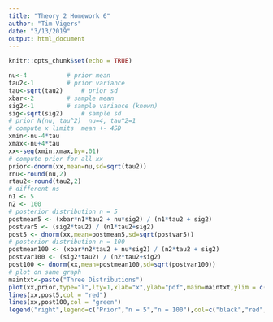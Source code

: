 ```yaml
---
title: "Theory 2 Homework 6"
author: "Tim Vigers"
date: "3/13/2019"
output: html_document
---
```


```r
knitr::opts_chunk$set(echo = TRUE)
```

```r
nu<-4			# prior mean
tau2<-1			# prior variance
tau<-sqrt(tau2)		# prior sd
xbar<-2			# sample mean
sig2<-1			# sample variance (known)
sig<-sqrt(sig2)		# sample sd
# prior N(nu, tau^2)  nu=4, tau^2=1
# compute x limits  mean +- 4SD
xmin<-nu-4*tau
xmax<-nu+4*tau
xx<-seq(xmin,xmax,by=.01)
# compute prior for all xx
prior<-dnorm(xx,mean=nu,sd=sqrt(tau2))
rnu<-round(nu,2)
rtau2<-round(tau2,2)
# different ns
n1 <- 5
n2 <- 100
# posterior distribution n = 5
postmean5 <- (xbar*n1*tau2 + nu*sig2) / (n1*tau2 + sig2)
postvar5 <- (sig2*tau2) / (n1*tau2+sig2)
post5 <- dnorm(xx,mean=postmean5,sd=sqrt(postvar5))
# posterior distribution n = 100
postmean100 <- (xbar*n2*tau2 + nu*sig2) / (n2*tau2 + sig2)
postvar100 <- (sig2*tau2) / (n2*tau2+sig2)
post100 <- dnorm(xx,mean=postmean100,sd=sqrt(postvar100))
# plot on same graph
maintxt<-paste("Three Distributions")
plot(xx,prior,type="l",lty=1,xlab="x",ylab="pdf",main=maintxt,ylim = c(0,4))
lines(xx,post5,col = "red")
lines(xx,post100,col = "green")
legend("right",legend=c("Prior","n = 5","n = 100"),col=c("black","red","green"),bg="white",lwd=2)
```